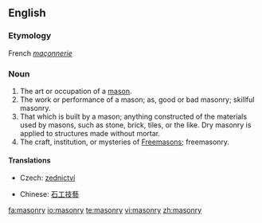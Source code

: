 ==English==
{{wikipedia}}
===Etymology===
French ''[[maçonnerie]]''
===Noun===
{{en-noun|-}}

# The art or occupation of a [[mason]].
# The work or performance of a mason; as, good or bad masonry; skillful masonry.
# That which is built by a mason; anything constructed of the materials used by masons, such as stone, brick, tiles, or the like. Dry masonry is applied to structures made without mortar.
# The craft, institution, or mysteries of [[Freemason]]s; freemasonry.

====Translations====
{{trans-top|art or occupation of a mason}}
* Czech: [[zednictví]] {{n}}
{{trans-mid}}
{{trans-bottom}}

{{checktrans-top}}
*Chinese: [[石工技藝]]
{{trans-bottom}}

[[fa:masonry]]
[[io:masonry]]
[[te:masonry]]
[[vi:masonry]]
[[zh:masonry]]